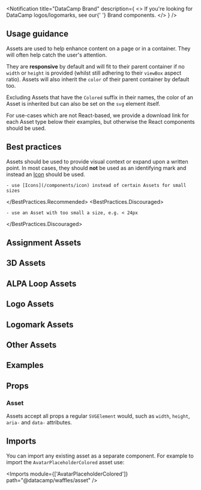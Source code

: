 

<Layout title="Asset" description="Asset components are a collection of responsive DataCamp assets, such as a large icon or company logo.">

<Notification
  title="DataCamp Brand"
  description={
    <>
      If you're looking for DataCamp logos/logomarks, see our{' '}
      <Link href="../brand">Brand</Link> components.
    </>
  }
/>

## Usage guidance

Assets are used to help enhance content on a page or in a container. They will often help catch the user's attention.

They are **responsive** by default and will fit to their parent container if no `width` or `height` is provided (whilst still adhering to their `viewBox` aspect ratio). Assets will also inherit the `color` of their parent container by default too.

Excluding Assets that have the `Colored` suffix in their names, the color of an Asset is inherited but can also be set on the `svg` element itself.

For use-cases which are not React-based, we provide a download link for each Asset type below their examples, but otherwise the React components should be used.

## Best practices

Assets should be used to provide visual context or expand upon a written point. In most cases, they should **not** be used as an identifying mark and instead an [Icon](/components/icon) should be used.

<BestPractices>
  <BestPractices.Recommended>

    - use [Icons](/components/icon) instead of certain Assets for small sizes

  </BestPractices.Recommended>
  <BestPractices.Discouraged>

    - use an Asset with too small a size, e.g. < 24px

  </BestPractices.Discouraged>
</BestPractices>

## Assignment Assets

<AssetGrid assetType="Assignment" />

## 3D Assets

<AssetGrid assetType="3d" />

## ALPA Loop Assets

<AssetGrid assetType="Alpa" maxColumns="2" hasDarkBackground />

## Logo Assets

<AssetGrid assetType="Logo" maxColumns="3" />

## Logomark Assets

<AssetGrid assetType="Logomark" />

## Other Assets

<AssetGrid assetType="Other" />

## Examples

<Example title="Basic usage" path="asset/basic-usage">
  <BasicUsage />
</Example>

<Example title="Custom size and color" path="asset/custom-size-color">
  <CustomSizeColor />
</Example>

## Props

### Asset

Assets accept all props a regular `SVGElement` would, such as `width`, `height`, `aria-` and `data-` attributes.

## Imports

You can import any existing asset as a separate component. For example to import the `AvatarPlaceholderColored` asset use:

<Imports module={['AvatarPlaceholderColored']} path="@datacamp/waffles/asset" />

</Layout>
